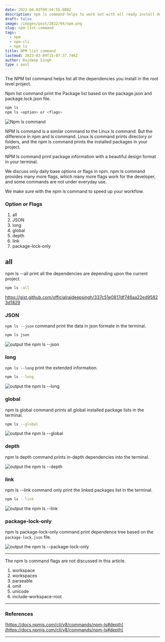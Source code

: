 ```yaml
---
date: 2022-04-03T09:54:55.000Z
description: npm ls command helps to work out with all ready install dependencies.
draft: false
image: /images/post/2022/04/npm.png
slug: npm-list-command
tags:
  - npm
  - npm-cli
  - npm ls
title: NPM list command
lastmod: 2023-03-09T15:07:37.746Z
author: Rajdeep Singh
type : post
---
```


The NPM list command helps list all the dependencies you install in the root
level project.

Npm list command print the Package list based on the package.json and
package.lock.json file.

```bash
npm ls
npm ls <option> or <flags>
```

![Npm ls command](/images/post/2022/03/carbon.png "Npm ls command")

NPM ls command is a similar command to the Linux ls command. But the difference
in npm and ls command. Linux ls command prints directory or folders, and the npm
ls command prints the installed packages in your project.

NPM ls command print package information with a beautiful design format in your
terminal.

We discuss only daily base options or flags in npm. npm ls command provides
many more flags, which many more flags work for the developer, and some commands
are not under everyday use.

We make sure with the npm ls command to speed up your workflow.

### Option or Flags

1. all
2. JSON
3. long
4. global
5. depth
6. link
7. package-lock-only

## all

npm ls --all print all the dependencies are depending upon the current project.

```bash
npm ls -all
```

https://gist.github.com/officialrajdeepsingh/337c51e0817df746aa22ed95823d1829

### JSON

`npm ls --json` command print the data in json formate in the terminal.

```bash
npm ls json
```

![output the npm ls --json](/images/post/2022/04/npm-ls---json.png "output the npm ls --json")

### long

`npm ls --long` print the extended information.

```bash
npm ls --long
```

![output the npm ls --long](/images/post/2022/04/npm-ls---long.png "output the npm ls --long")

### global

npm ls global command prints all global installed package lists in the terminal.

```bash
npm ls --global
```

![output the npm ls --global](/images/post/2022/04/npm-ls---global.png "output the npm ls --global")

### depth

npm ls depth command prints in-depth dependencies into the terminal.

![output the npm ls --depth](/images/post/2022/04/npm-ls---depth.png "output the npm ls --depth")

### link

npm ls --link command only print the linked packages list in the terminal.

```bash
npm ls --link
```

![output the npm ls --link](/images/post/2022/04/npm-ls---link.png "output the npm ls --link")

### package-lock-only

npm ls package-lock-only command print dependence tree based on the `package-lock.json` file.

![output the npm ls --package-lock-only](/images/post/2022/04/npm-ls---package-lock-only.png "output the npm ls --package-lock-only")

---

The npm ls command flags are not discussed in this article.

1. workspace
2. workspaces
3. parseable
4. omit
5. unicode
6. include-workspace-root

---

### References

[https://docs.npmjs.com/cli/v8/commands/npm-ls#depth](https://docs.npmjs.com/cli/v8/commands/npm-ls#depth)

---
